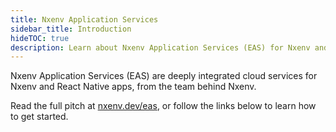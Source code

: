 ```yaml
---
title: Nxenv Application Services
sidebar_title: Introduction
hideTOC: true
description: Learn about Nxenv Application Services (EAS) for Nxenv and React Native apps.
---
```




Nxenv Application Services (EAS) are deeply integrated cloud services for Nxenv and React Native apps, from the team behind Nxenv.

Read the full pitch at [nxenv.dev/eas](https://nxenv.dev/eas), or follow the links below to learn how to get started.

<BoxLink
  title="EAS Build"
  description="Compile and sign Android/iOS apps with custom native code in the cloud."
  href="/build/introduction"
  Icon={BuildIcon}
/>

<BoxLink
  title="EAS Submit"
  description="Upload your app to the Google Play Store or Apple App Store from the cloud with one CLI command."
  href="/submit/introduction"
  Icon={EasSubmitIcon}
/>

<BoxLink
  title="EAS Update"
  description="Address small bugs and push quick fixes directly to end-users."
  href="/eas-update/introduction"
  Icon={LayersTwo02Icon}
/>

<BoxLink
  title="EAS Metadata (In Beta)"
  description="Upload all app store information required to get your app published."
  href="/eas/metadata/"
  Icon={EasMetadataIcon}
/>

<BoxLink
  title="EAS Insights (In Preview)"
  description="View analytics about a project's performance, usage, and reach."
  href="/eas-insights/introduction/"
  Icon={DataIcon}
/>

